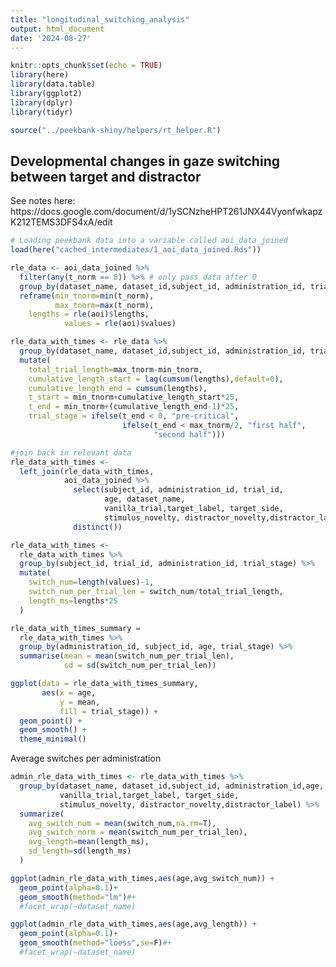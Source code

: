 ```yaml
---
title: "longitudinal_switching_analysis"
output: html_document
date: '2024-08-27'
---
```


```r
knitr::opts_chunk$set(echo = TRUE)
library(here)
library(data.table)
library(ggplot2)
library(dplyr)
library(tidyr)

source("../peekbank-shiny/helpers/rt_helper.R")
```

## Developmental changes in gaze switching between target and distractor

See notes here: https://docs.google.com/document/d/1ySCNzheHPT261JNX44VyonfwkapzK212TEMS3DFS4xA/edit

```r
# Loading peekbank data into a variable called aoi_data_joined
load(here("cached_intermediates/1_aoi_data_joined.Rds"))
```

```r
rle_data <- aoi_data_joined %>%
  filter(any(t_norm == 0)) %>% # only pass data after 0
  group_by(dataset_name, dataset_id,subject_id, administration_id, trial_id) %>%
  reframe(min_tnorm=min(t_norm),
          max_tnorm=max(t_norm),
    lengths = rle(aoi)$lengths, 
            values = rle(aoi)$values) 

rle_data_with_times <- rle_data %>%
  group_by(dataset_name, dataset_id,subject_id, administration_id, trial_id) %>%
  mutate(
    total_trial_length=max_tnorm-min_tnorm,
    cumulative_length_start = lag(cumsum(lengths),default=0),
    cumulative_length_end = cumsum(lengths),
    t_start = min_tnorm+cumulative_length_start*25,
    t_end = min_tnorm+(cumulative_length_end-1)*25,
    trial_stage = ifelse(t_end < 0, "pre-critical",
                         ifelse(t_end < max_tnorm/2, "first half",
                                "second half")))

#join back in relevant data
rle_data_with_times <-
  left_join(rle_data_with_times,
            aoi_data_joined %>%
              select(subject_id, administration_id, trial_id,
                     age, dataset_name,
                     vanilla_trial,target_label, target_side,
                     stimulus_novelty, distractor_novelty,distractor_label) %>%
              distinct())

rle_data_with_times <-
  rle_data_with_times %>%
  group_by(subject_id, trial_id, administration_id, trial_stage) %>%
  mutate(
    switch_num=length(values)-1,
    switch_num_per_trial_len = switch_num/total_trial_length,
    length_ms=lengths*25
  )

rle_data_with_times_summary =
  rle_data_with_times %>%
  group_by(administration_id, subject_id, age, trial_stage) %>%
  summarise(mean = mean(switch_num_per_trial_len),
            sd = sd(switch_num_per_trial_len))

```

```r

ggplot(data = rle_data_with_times_summary,
       aes(x = age,
           y = mean,
           fill = trial_stage)) +
  geom_point() +
  geom_smooth() +
  theme_minimal()

```


Average switches per administration

```r
admin_rle_data_with_times <- rle_data_with_times %>%
  group_by(dataset_name, dataset_id,subject_id, administration_id,age,
           vanilla_trial,target_label, target_side,
           stimulus_novelty, distractor_novelty,distractor_label) %>%
  summarize(
    avg_switch_num = mean(switch_num,na.rm=T),
    avg_switch_norm = mean(switch_num_per_trial_len),
    avg_length=mean(length_ms),
    sd_length=sd(length_ms)
  )
```

```r
ggplot(admin_rle_data_with_times,aes(age,avg_switch_num)) +
  geom_point(alpha=0.1)+
  geom_smooth(method="lm")#+
  #facet_wrap(~dataset_name)

ggplot(admin_rle_data_with_times,aes(age,avg_length)) +
  geom_point(alpha=0.1)+
  geom_smooth(method="loess",se=F)#+
  #facet_wrap(~dataset_name)




```


